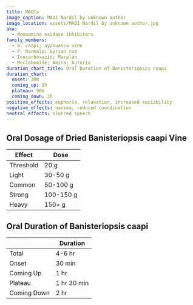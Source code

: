 ```yaml
---
title: MAOIs
image_caption: MAOI Nardil by unknown author
image_location: assets/MAOI Nardil by unknown author.jpg
aka:
  - Monoamine oxidase inhibitors
family_members:
  - B. caapi; ayahuasca vine
  - P. harmala; Syrian rue
  - Isocarboxazid; Marplan
  - Moclobemide; Amira; Aurorix
duration_chart_title: Oral Duration of Banisteriopsis caapi
duration_chart:
  onset: 30m
  coming_up: 1h
  plateau: 90m
  coming_down: 2h
positive_effects: euphoria, relaxation, increased sociability
negative_effects: nausea, reduced coordination
neutral_effects: slurred speech
---
```

## Oral Dosage of Dried Banisteriopsis caapi Vine
| Effect | Dose |
| --- | --- |
| Threshold | 20 g |
| Light | 30-50 g |
| Common | 50-100 g |
| Strong | 100-150 g |
| Heavy | 150+ g |

## Oral Duration of Banisteriopsis caapi
| | Duration |
| --- | --- |
| Total | 4-6 hr |
| Onset | 30 min |
| Coming Up | 1 hr |
| Plateau | 1 hr 30 min |
| Coming Down | 2 hr |
